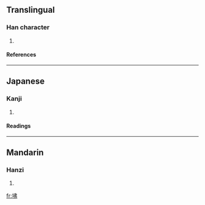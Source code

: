 ==Translingual==
===Han character===
{{Han char|rn=32|rad=土|as=05|sn=8|four=4512<sub>7</sub>|canj=土中中弓 (GLLN)}}
# {{defn|Han}}
====References====
{{Han ref|kx=0226.320|dkj=04987|dj=0462.090|hdz=10435.140|uh=5772|ud=22386|bh=CBF3|bd=52211}}
----
==Japanese==
===Kanji===
{{ja-kanji|grade=|rs=土05}}
# {{defn|Japanese}} 
====Readings====
{{ja-readings|on=[[ふつ]] (futsu), [[ぶち]] (buchi), [[へつ]] (hetsu), [[べち]] (bechi)|kun=}}
----
==Mandarin==
===Hanzi===
{{cmn-hanzi|pin=[[fó]] ([[fo2]])|wg=fo<sup>2</sup>}}
# {{defn|Mandarin}}

[[fr:坲]]